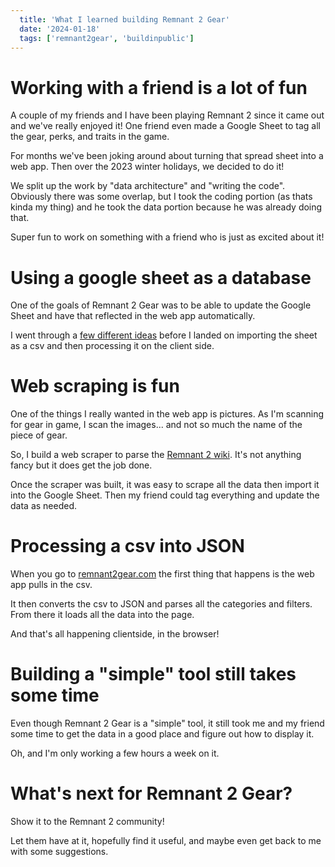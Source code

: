 ```yaml
---
  title: 'What I learned building Remnant 2 Gear'
  date: '2024-01-18'
  tags: ['remnant2gear', 'buildinpublic']
---
```


# Working with a friend is a lot of fun 
A couple of my friends and I have been playing Remnant 2 since it came out and we've really enjoyed it! One friend even made a Google Sheet to tag all the gear, perks, and traits in the game. 

For months we've been joking around about turning that spread sheet into a web app. Then over the 2023 winter holidays, we decided to do it!

We split up the work by "data architecture" and "writing the code". Obviously there was some overlap, but I took the coding portion (as thats kinda my thing) and he took the data portion because he was already doing that.

Super fun to work on something with a friend who is just as excited about it!

# Using a google sheet as a database
One of the goals of Remnant 2 Gear was to be able to update the Google Sheet and have that reflected in the web app automatically.

I went through a [few different ideas](/blog/google-sheets-is-a-database) before I landed on importing the sheet as a csv and then processing it on the client side.

# Web scraping is fun
One of the things I really wanted in the web app is pictures. As I'm scanning for gear in game, I scan the images... and not so much the name of the piece of gear.

So, I build a web scraper to parse the [Remnant 2 wiki](https://remnant2.wiki.fextralife.com/Remnant+2+Wiki). It's not anything fancy but it does get the job done.

Once the scraper was built, it was easy to scrape all the data then import it into the Google Sheet. Then my friend could tag everything and update the data as needed.

# Processing a csv into JSON
When you go to [remnant2gear.com](https://remnant2gear.com) the first thing that happens is the web app pulls in the csv. 

It then converts the csv to JSON and parses all the categories and filters. From there it loads all the data into the page.

And that's all happening clientside, in the browser!

# Building a "simple" tool still takes some time
Even though Remnant 2 Gear is a "simple" tool, it still took me and my friend some time to get the data in a good place and figure out how to display it.

Oh, and I'm only working a few hours a week on it.

# What's next for Remnant 2 Gear?
Show it to the Remnant 2 community! 

Let them have at it, hopefully find it useful, and maybe even get back to me with some suggestions.